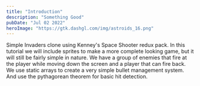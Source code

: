 ```yaml
---
title: "Introduction"
description: "Something Good"
pubDate: "Jul 02 2022"
heroImage: "https://gtk.dashgl.com/img/astroids_16.png"
---
```



Simple Invaders clone using Kenney's Space Shooter redux pack. 
In this tutorial we will include sprites to make a more complete looking game, 
but it will still be fairly simple in nature. We have a group of enemies that 
fire at the player while moving down the screen and a player that can fire back. 
We use static arrays to create a very simple bullet management system. And use 
the pythagorean theorem for basic hit detection. 

<Banner title="Invaders" description="Hello World" color="pink" />
